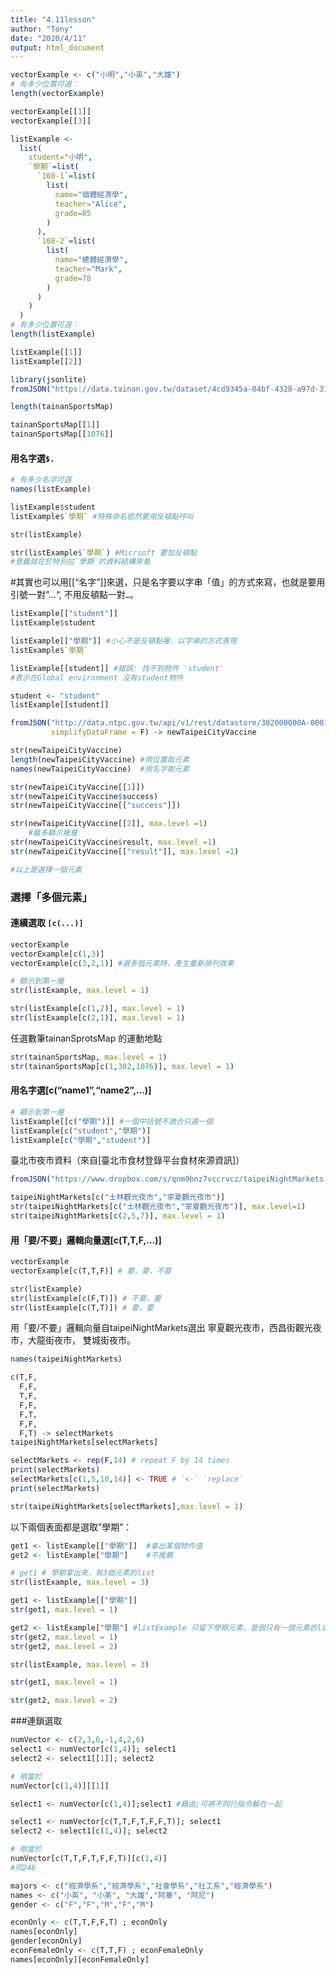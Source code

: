 ```yaml
---
title: "4.11lesson"
author: "Tony"
date: "2020/4/11"
output: html_document
---
```


```r
vectorExample <- c("小明","小英","大雄")
# 有多少位置可選：
length(vectorExample)
```

```r
vectorExample[[1]]
vectorExample[[3]]
```

```r
listExample <- 
  list(
    student="小明",
    `學期`=list(
      `108-1`=list(
        list(
          name="個體經濟學",
          teacher="Alice",
          grade=85
        )
      ),
      `108-2`=list(
        list(
          name="總體經濟學",
          teacher="Mark",
          grade=78
        )
      )
    )
  )
# 有多少位置可選：
length(listExample)
```

```r
listExample[[1]]
listExample[[2]]
```

```r
library(jsonlite)
fromJSON("https://data.tainan.gov.tw/dataset/4cd9345a-04bf-4328-a97d-314ff78b4763/resource/afc025fc-1ef4-447c-b785-a680391d0ca1/download/tnsport2.json", simplifyDataFrame = F) -> tainanSportsMap

length(tainanSportsMap)
```

```r
tainanSportsMap[[1]]
tainanSportsMap[[1076]]
```

#### 用名字選`$.`{-}
```r
# 有多少名字可選
names(listExample)
```

```r
listExample$student
listExample$`學期` #特殊命名依然要用反頓點呼叫
```

```r
str(listExample)
```

```r
str(listExample$`學期`) #Micrsoft 要加反頓點
#意義就在於特別拉`學期`的資料結構來看
```

#其實也可以用[["名字"]]來選，只是名字要以字串「值」的方式來寫，也就是要用引號一對"…", 不用反頓點一對`…`。


```r
listExample[["student"]]
listExample$student

listExample[["學期"]] #小心不是反頓點喔，以字串的方式表現
listExample$`學期`
```

```r
listExample[[student]] #錯誤: 找不到物件 'student'
#表示在Global environment 沒有student物件
```

```r
student <- "student"
listExample[[student]]
```

```r
fromJSON("http://data.ntpc.gov.tw/api/v1/rest/datastore/382000000A-000157-002",
         simplifyDataFrame = F) -> newTaipeiCityVaccine
```

```r
str(newTaipeiCityVaccine)
length(newTaipeiCityVaccine) #用位置取元素
names(newTaipeiCityVaccine)  #用名字取元素
```

```r
str(newTaipeiCityVaccine[[1]])
str(newTaipeiCityVaccine$success)
str(newTaipeiCityVaccine[["success"]])

str(newTaipeiCityVaccine[[2]], max.level =1)
    #最多顯示幾層
str(newTaipeiCityVaccine$result, max.level =1)
str(newTaipeiCityVaccine[["result"]], max.level =1)

#以上是選擇一個元素
```

### 選擇「多個元素」

#### 連續選取 `[c(...)]`{-}

```r
vectorExample
vectorExample[c(1,3)]
vectorExample[c(3,2,1)] #選多個元素時，產生重新排列效果
```

```r
# 顯示到第一層
str(listExample, max.level = 1)

str(listExample[c(1,2)], max.level = 1)
str(listExample[c(2,1)], max.level = 1)
```

任選數筆tainanSprotsMap 的運動地點
```r
str(tainanSportsMap, max.level = 1)
str(tainanSportsMap[c(1,382,1076)], max.level = 1)
```

#### 用名字選[c("name1","name2",...)]

```r
# 顯示到第一層
listExample[[c("學期")]] #一個中括號不適合只選一個
listExample[c("student","學期")]
listExample[c("學期","student")]
```

臺北市夜市資料（來自[臺北市食材登錄平台食材來源資訊]）
```r
fromJSON("https://www.dropbox.com/s/qnm9bnz7vccrvcz/taipeiNightMarkets.json?dl=1", simplifyDataFrame = F) -> taipeiNightMarkets

taipeiNightMarkets[c("士林觀光夜市","寧夏觀光夜市")]
str(taipeiNightMarkets[c("士林觀光夜市","寧夏觀光夜市")], max.level=1)
str(taipeiNightMarkets[c(2,5,7)], max.level = 1)
```

#### 用「要/不要」邏輯向量選[c(T,T,F,...)]

```r
vectorExample
vectorExample[c(T,T,F)] # 要，要，不要
```

```r
str(listExample)
str(listExample[c(F,T)]) # 不要，要
str(listExample[c(T,T)]) # 要，要
```

用「要/不要」邏輯向量自taipeiNightMarkets選出 寧夏觀光夜市，西昌街觀光夜市，大龍街夜市， 雙城街夜市。

```r
names(taipeiNightMarkets)
```

```r
c(T,F,
  F,F,
  T,F,
  F,F,
  F,T,
  F,F,
  F,T) -> selectMarkets
taipeiNightMarkets[selectMarkets]
```

```r
selectMarkets <- rep(F,14) # repeat F by 14 times
print(selectMarkets)
selectMarkets[c(1,5,10,14)] <- TRUE # `<-` `replace`
print(selectMarkets)
```

```r
str(taipeiNightMarkets[selectMarkets],max.level = 1)
```

以下兩個表面都是選取"學期"：
```r
get1 <- listExample[["學期"]]  #拿出某個物件值
get2 <- listExample["學期"]    #不推薦
```


```r
# get1 # 學期拿出來，有3個元素的list
str(listExample, max.level = 3)
```

```r
get1 <- listExample[["學期"]]
str(get1, max.level = 1)
```

```r
get2 <- listExample["學期"] #listExample 只留下學期元素，是個只有一個元素的list
str(get2, max.level = 1)
str(get2, max.level = 2)
```
################################################
```r
str(listExample, max.level = 3)
```

```r
str(get1, max.level = 1)
```

```r
str(get2, max.level = 2)
```

###連鎖選取

```r
numVector <- c(2,3,6,-1,4,2,6)
select1 <- numVector[c(1,4)]; select1
select2 <- select1[[1]]; select2

# 相當於
numVector[c(1,4)][[1]]
```

```r
select1 <- numVector[c(1,4)];select1 #藉由;可將不同行指令輸在一起 
```

```r
select1 <- numVector[c(T,T,F,T,F,F,T)]; select1
select2 <- select1[c(1,4)]; select2

# 相當於
numVector[c(T,T,F,T,F,F,T)][c(1,4)]
#同246
```

```r
majors <- c("經濟學系","經濟學系","社會學系","社工系","經濟學系")
names <- c("小英", "小美", "大雄","阿華", "阿尼")
gender <- c("F","F","M","F","M")

econOnly <- c(T,T,F,F,T) ; econOnly
names[econOnly]
gender[econOnly]
econFemaleOnly <- c(T,T,F) ; econFemaleOnly
names[econOnly][econFemaleOnly]
```

